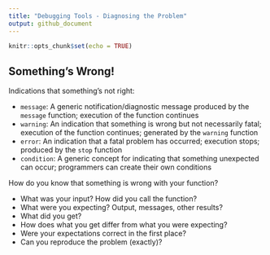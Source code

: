 ```yaml
---
title: "Debugging Tools - Diagnosing the Problem"
output: github_document
---
```


```r
knitr::opts_chunk$set(echo = TRUE)
```

## Something's Wrong!

Indications that something's not right:

* `message`: A generic notification/diagnostic message produced by the `message` function; execution of the function continues
* `warning`: An indication that something is wrong but not necessarily fatal; execution of the function continues; generated by the `warning` function
* `error`: An indication that a fatal problem has occurred; execution stops; produced by the `stop` function
* `condition`: A generic concept for indicating that something unexpected can occur; programmers can create their own conditions

How do you know that something is wrong with your function?

* What was your input? How did you call the function?
* What were you expecting? Output, messages, other results?
* What did you get?
* How does what you get differ from what you were expecting?
* Were your expectations correct in the first place?
* Can you reproduce the problem (exactly)?